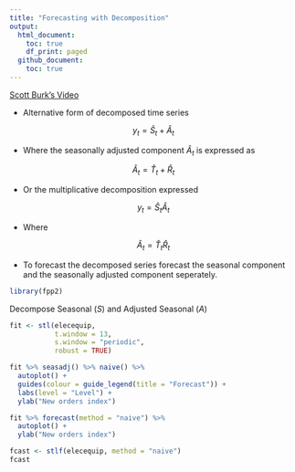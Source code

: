 ```yaml
---
title: "Forecasting with Decomposition"
output:
  html_document:
    toc: true
    df_print: paged
  github_document:
    toc: true
---
```


[Scott Burk's Video](https://www.youtube.com/watch?v=IDjCSDegtGY&list=PLX-TyAzMwGs-I3i5uiCin37VFMSy4c50F&index=13)

* Alternative form of decomposed time series

$$y_t=\hat{S}_t+\hat{A}_t$$

* Where the seasonally adjusted component $\hat{A}_t$ is expressed as 

$$\hat{A}_t=\hat{T}_t+\hat{R}_t$$

* Or the multiplicative decomposition expressed

$$y_t=\hat{S}_t\hat{A}_t$$

* Where

$$\hat{A}_t=\hat{T}_t\hat{R}_t$$

* To forecast the decomposed series forecast the seasonal component and the seasonally adjusted component seperately.

```r
library(fpp2)
```

Decompose Seasonal ($S$) and Adjusted Seasonal ($A$)

```r
fit <- stl(elecequip,
           t.window = 13,
           s.window = "periodic",
           robust = TRUE)

fit %>% seasadj() %>% naive() %>%
  autoplot() +
  guides(colour = guide_legend(title = "Forecast")) +
  labs(level = "Level") +
  ylab("New orders index") 
```

```r
fit %>% forecast(method = "naive") %>%
  autoplot() +
  ylab("New orders index")
```

```r
fcast <- stlf(elecequip, method = "naive")
fcast
```













